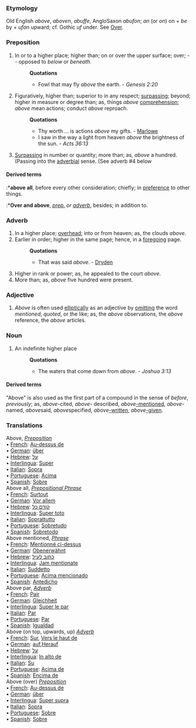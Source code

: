 ===Etymology===
Old English ''above'', ''aboven'', ''abuffe'', AngloSaxon ''abufon''; ''an'' (or ''on'') on + ''be'' by + ''ufan'' upward; cf. Gothic ''uf'' under. See [[Over]].
===Preposition===
#In or to a higher place; higher than; on or over the upper surface; over; -- opposed to ''below'' or ''beneath''.
#:'''Quotations'''
#:*Fowl that may fly ''above'' the earth. - ''Genesis 2:20''
#Figuratively, higher than; superior to in any respect; [[surpassing]]; beyond; higher in measure or degree than; as, things ''above'' [[comprehension]]; ''above'' mean actions; conduct ''above'' reproach.
#:'''Quotations'''
#:*Thy worth ... is actions ''above'' my gifts. - [[Marlowe]]
#:*I saw in the way a light from heaven ''above'' the brightness of the sun. - ''Acts 36:13''
#[[Surpassing]] in number or quantity; more than; as, ''above'' a hundred. (Passing into the [[adverbial]] sense. (See adverb #4 below
====Derived terms====
:*'''above all''', before every other consideration; chiefly; in [[preference]] to other things.
:*'''Over and above''', ''[[prep. (part of speech)|prep.]] or [[adverb (part of speech)|adverb]]'', besides; in addition to.
===Adverb===
#In a higher place; [[overhead]]; into or from heaven; as, the clouds ''above''.
#Earlier in order; higher in the same page; hence, in a [[foregoing]] page.
#:'''Quotations'''
#:*That was said ''above''. - [[Dryden]]
#Higher in rank or power; as, he appealed to the court ''above''.
#More than; as, ''above'' five hundred were present.
===Adjective===
#''Above'' is often used [[elliptically]] as an adjective by [[omitting]] the word ''mentioned'', ''quoted'', or the like; as, the ''above'' observations, the ''above'' reference, the ''above'' articles.
===Noun===
#An indefinite higher place
#:'''Quotations'''
#:*The waters that come down from ''above''. - ''Joshua 3:13''
====Derived terms====
"Above" is also used as the first part of a compound in the sense of ''before'', ''previously''; as, ''above''-cited, ''above''- described, ''above''[[-mentioned]], ''above''-named, ''above''said, ''above''specified, ''above''[[-written]], ''above''[[-given]].

===Translations===

Above, <i>[[Preposition]]</i>
<BR>• [[French]]: [[Au-dessus de]]
<BR>• [[German]]: [[über]]
<BR>• [[Hebrew]]: [[על]]
<BR>• [[Interlingua]]: [[Super]]
<BR>• [[Italian]]: [[Sopra]]
<BR>• [[Portuguese]]: [[Acima]]
<BR>• [[Spanish]]: [[Sobre]]
<BR> 

Above all, <i>[[Prepositional Phrase]]</i> 
<BR>• [[French]]: [[Surtout]]
<BR>• [[German]]: [[Vor allem]]
<BR>• [[Hebrew]]: [[קודם כל]]
<BR>• [[Interlingua]]: [[Super toto]]
<BR>• [[Italian]]: [[Soprattutto]]
<BR>• [[Portuguese]]: [[Sobretudo]]
<BR>• [[Spanish]]: [[Sobretodo]]
<BR> 

Above mentioned, <i>[[Phrase]]</i> 
<BR>• [[French]]: [[Mentionné ci-dessus]]
<BR>• [[German]]: [[Obenerwähnt]]
<BR>• [[Hebrew]]: [[כתוב לעיל]]
<BR>• [[Interlingua]]: [[Jam mentionate]]
<BR>• [[Italian]]: [[Suddetto]]
<BR>• [[Portuguese]]: [[Acima mencionado]]
<BR>• [[Spanish]]: [[Antedicho]]
<BR> 

Above par, <i>[[Adverb]]</i> 
<BR>• [[French]]: [[Pair]]
<BR>• [[German]]: [[Gleichheit]]
<BR>• [[Interlingua]]: [[Super le par]]
<BR>• [[Italian]]: [[Par]]
<BR>• [[Portuguese]]: [[Par]]
<BR>• [[Spanish]]: [[Igualdad]]<BR> 

Above (on top, upwards, up) <i>[[Adverb]]</i> 
<BR>• [[French]]: [[Sur]], [[Vers le haut de]]
<BR>• [[German]]: [[auf]],[[Herauf]]
<BR>• [[Hebrew]]: [[על]]
<BR>• [[Interlingua]]: [[In alto de]]
<BR>• [[Italian]]: [[Su]]
<BR>• [[Portuguese]]: [[Acima de]]
<BR>• [[Spanish]]: [[Encima de]]
<BR> 

Above (over) <i>[[Preposition]]</i> 
<BR>• [[French]]: [[Au-dessus de]]
<BR>• [[German]]: [[über]]
<BR>• [[Interlingua]]: [[Super supra]]
<BR>• [[Italian]]: [[Sopra]]
<BR>• [[Portuguese]]: [[Sobre]]
<BR>• [[Spanish]]: [[Sobre]]
<BR>